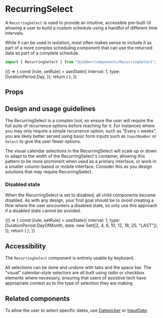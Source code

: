 
# RecurringSelect

<ComponentStatus stage="ready" responsive="yes" accessible="yes" />

<Meta title="Patterns/RecurringSelect" component={RecurringSelect} />

A `RecurringSelect` is used to provide an intuitive, accessible pre-built UI
allowing a user to build a custom schedule using a handful of different time
intervals.

While it can be used in isolation, most often makes sense to include it as part
of a more complex scheduling component that can use the returned data as part of
a complete schedule.

```ts
import { RecurringSelect } from "@jobber/components/RecurringSelect";
```

<Canvas>
  <Story name="RecurringSelect">
    {() => {
      const [rule, setRule] = useState({
        interval: 1,
        type: DurationPeriod.Day,
      });
      return (
        <RecurringSelect value={rule} disabled={false} onChange={setRule} />
      );
    }}
  </Story>
</Canvas>

## Props

<ArgsTable of={RecurringSelect} />

## Design and usage guidelines

The RecurringSelect is a complex tool, so ensure the user will require the full
suite of recurrence options before reaching for it. For instances where you may
only require a simple recurrence option, such as "Every `n` weeks", you are
likely better served using basic form inputs such as `InputNumber` or `Select`
to give the user fewer options.

The visual calendar selections in the RecurringSelect will scale up or down to
adapt to the width of the RecurringSelect's container, allowing this pattern to
be more prominent when used as a primary interface, or work in a smaller
column-based or mobile interface. Consider this as you design solutions that may
require RecurringSelect.

### Disabled state

When the RecurringSelect is set to disabled, all child components become
disabled. As with any design, your first goal should be to _avoid_ creating a
flow where the user encounters a disabled state, so only use this approach if a
disabled state cannot be avoided.

<Canvas>
  <ExampleWithHooks>
    {() => {
      const [rule, setRule] = useState({
        interval: 1,
        type: DurationPeriod.DayOfMonth,
        date: new Set([2, 4, 6, 10, 12, 18, 25, "LAST"]),
      });
      return (
        <RecurringSelect value={rule} disabled={true} onChange={setRule} />
      );
    }}
  </ExampleWithHooks>
</Canvas>

## Accessibility

The `RecurringSelect` component is entirely usable by keyboard.

All selections can be done and undone with tabs and the space bar. The "visual"
calendar-style selectors are all built using radio or checkbox elements where
necessary, ensuring that users of assistive tech have appropriate context as to
the type of selection they are making.

## Related components

To allow the user to select specific dates, use
[Datepicker](/components/date-picker) or [InputDate](/components/input-date).
